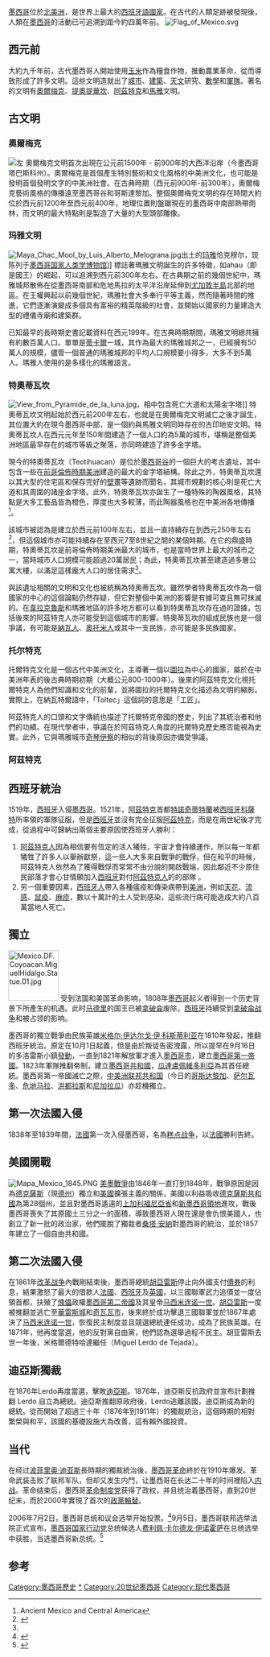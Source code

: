 {{refimprove|time=2017-09-08}}
{{墨西哥历史}}
[[墨西哥|墨西哥]]位於[[北美洲|北美洲]]，是世界上最大的[[西班牙语国家和地区列表|西班牙語國家]]。在古代的人類足跡被發現後，人類在[[墨西哥|墨西哥]]的活動已可追溯到距今約四萬年前。
[[File:Flag_of_Mexico.svg|right]]

== 西元前 ==
{{main|{{le|前哥伦布时期的墨西哥|Pre-Columbian Mexico}}}}
大約九千年前，古代墨西哥人開始使用[[玉米|玉米]]作為糧食作物，推動農業革命，從而導致形成了許多文明。這些文明造就出了[[城市|城市]]、[[建築|建築]]、[[天文|天文]]研究、[[數學|數學]]和[[軍隊|軍隊]]。著名的文明有[[奧爾梅克|奧爾梅克]]、[[提奧提華坎|提奧提華坎]]、[[阿茲特克|阿茲特克]]和[[馬雅|馬雅]]文明。

== 古文明 ==

=== 奧爾梅克 ===
[[File:Olmeca_head_in_Villahermosa.jpg|左]]
{{main|奧爾梅克}}奧爾梅克文明首次出現在公元前1500年 - 前900年的大西洋沿岸（今墨西哥塔巴斯科州）。奧爾梅克是首個產生特別藝術和文化風格的中美洲文化，也可能是發明首個發明文字的中美洲社會。在古典時期（西元前900年-前300年），奧爾梅克藝術風格的傳播遠至墨西哥谷和哥斯達黎加。整個奧爾梅克文明的存在時間大約位於西元前1200年至西元前400年，地理位置則盤踞現在的墨西哥中南部熱帶雨林，而文明的最大特點則是製造了大量的大型頭部雕像。

=== 玛雅文明 ===
{{main|玛雅文明}}
[[File:Maya_Chac_Mool_by_Luis_Alberto_Melograna.jpg|thumb]]出土的[[玛雅文明|玛雅]]恰克穆尔，现陈列于[[国立人类学博物馆|墨西哥国家人类学博物馆]]]]
標誌著瑪雅文明誕生的許多特徵，如ahau（即是國王）的崛起，可以追溯到西元前300年左右。在古典期之前的幾個世紀中，瑪雅城邦散佈在從墨西哥南部和危地馬拉的太平洋沿岸延伸到[[尤加敦半島|尤加敦半島]]北部的地區。在王權興起以前幾個世紀，瑪雅社會大多奉行平等主義，然而隨著時間的推進，它們逐漸演變成多個具有富裕的精英階級的社會，並開始以國家的力量建造大型的禮儀寺廟和建築群。

已知最早的長時期史書記載資料在西元199年。在古典時期期間，瑪雅文明總共擁有約數百萬人口。單單是[[蒂卡爾|蒂卡爾]]一城，其作為最大的瑪雅城邦之一，已經擁有50萬人的規模，儘管一個普通的瑪雅城邦的平均人口規模要小得多，大多不到5萬人。瑪雅人使用的是多樣化的瑪雅語言。

=== 特奧蒂瓦坎 ===
{{main|特奧蒂瓦坎}}
[[File:View_from_Pyramide_de_la_luna.jpg|thumb]]，相中包含死亡大道和太陽金字塔]]
特奧蒂瓦坎文明起始於西元前200年左右，也就是在奧爾梅克文明滅亡之後才誕生，其位置大約在現今墨西哥中部，是一個約與馬雅文明同時存在的古印地安文明。特奧蒂瓦坎人在西元元年至150年間建造了一個人口約為5萬的城市，堪稱是整個美洲地區最早存在的城市等級之聚落，亦同時建造了許多金字塔。

現今的特奧蒂瓦坎（Teotihuacan）是位於[[墨西哥谷|墨西哥谷]]的一個巨大的考古遺址，其中包含一些在[[前哥倫佈時期|前哥倫佈時期]][[美洲|美洲]]建造的最大的金字塔結構。除此之外，特奧蒂瓦坎還以其大型的住宅區和保存完好的[[壁畫|壁畫]]等遺跡而聞名，其城市規劃的核心則是死亡大道和其周圍的諸座金字塔。此外，特奧蒂瓦坎亦誕生了一種特殊的陶器風格，其特點是大多工藝品皆為橙色，厚度也大多較薄，而此陶器風格也在中美洲各地傳播<ref>Ancient Mexico and Central America</ref>。

該城市被認為是建立於西元前100年左右，並且一直持續存在到西元250年左右<ref name="Teotihuacan">{{cite web|title=Teotihuacan|url=http://www.metmuseum.org/toah/hd/teot/hd_teot.htm|work=Heilbrunn Timeline of Art History|publisher=The Metropolitan Museum of Art|access-date=2019-07-14|archive-date=2020-05-19|archive-url=https://web.archive.org/web/20200519101457/https://www.metmuseum.org/toah/hd/teot/hd_teot.htm|dead-url=no}}</ref>，但這個城市亦可能持續存在至西元7至8世紀之間的某個時期。在它的鼎盛時期，特奧蒂瓦坎是前哥倫佈時期美洲最大的城市，也是當時世界上最大的城市之一，當時城市人口規模可能超過20萬居民；為此，特奧蒂瓦坎甚至建造過多層公寓大樓，以滿足這樣龐大人口的居住需求<ref name="Teotihuacan"/>。

與該遺址相關的文明和文化也被統稱為特奧蒂瓦坎。雖然學者特奧蒂瓦坎作為一個國家的中心的這個論點仍然存疑，但它對整個中美洲的影響是有據可查且無可抹滅的。在[[韋拉克魯斯州|韋拉克魯斯]]和瑪雅地區的許多地方都可以看到特奧蒂瓦坎存在過的證據，包括後來的阿茲特克人亦可能受到這個城市的影響。特奧蒂瓦坎的組成民族也是一個爭議，有可能是[[納瓦人|納瓦人]]、[[奧托米人|奧托米人]]或{{le|托托納克人|Totonac}}其中一支民族，亦可能是多民族國家。

=== 托尔特克 ===
{{main|托尔特克|{{le|托尔特克帝国|Toltec Empire}}}}
托爾特克文化是一個古代中美洲文化，主導著一個以[[圖拉_(中部美洲遺址)|圖拉]]為中心的國家，屬於在中美洲年表的後古典時期初期（大概公元800-1000年）。後來的阿茲特克文化視托爾特克人為他們知識和文化的前輩，並將圖拉的托爾特克文化描述為文明的縮影。實際上，在納瓦特爾語中，「Toltec」這個詞的意思是「工匠」。

阿茲特克人的口頭和文字傳統也描述了托爾特克帝國的歷史，列出了其統治者和他們的功績。在現代學者中，爭議在於阿茲特克人角度的托爾特克歷史應否能視為史實。此外，它與瑪雅城市[[奇琴伊察|奇琴伊察]]的相似的背後原因亦備受爭議。

===阿茲特克===
{{main|阿茲特克|阿兹特克帝国}}

== 西班牙統治 ==
{{main|西班牙征服阿兹特克帝国}}
1519年，[[西班牙|西班牙]]入侵[[墨西哥|墨西哥]]。1521年，[[阿茲特克|阿茲特克]]首都[[特諾奇蒂特蘭|特諾奇蒂特蘭]]被[[西班牙|西班牙]][[科薩特|科薩特]]所率領的軍隊征服，但是[[西班牙|西班牙]]並沒有完全征服[[阿茲特克|阿茲特克]]，而是在兩世紀後才完成，從過程中可歸納出兩個主要原因使西班牙人勝利：
#[[阿茲特克人|阿茲特克人]]因為相信要有恆定的活人犧牲，宇宙才會持續運作，所以每一年都犧牲了許多人以舉辦獻祭，這一些人大多來自戰爭的戰俘，但在和平的時候，阿茲特克人依然為了獲得戰俘而常常不由分說的開啟戰端，因此鄰近不少原住民部落才會心甘情願加入[[西班牙|西班牙]]對付[[阿茲特克人|阿茲特克人]]的的部隊 。
#另一個重要因素，[[西班牙人|西班牙人]]帶入各種瘟疫和傳染病帶到[[美洲|美洲]]，例如[[天花|天花]]、[[流感|流感]]、[[鼠疫|鼠疫]]、[[麻疹|麻疹]]，數以十萬計的土人受到感染，這些流行病可能造成大約八百萬當地人死亡。

== 獨立 ==
[[File:Mexico.DF.Coyoacan.MiguelHidalgo.Statue.01.jpg|100px]]
受到法国和美国革命影响，1808年[[墨西哥|墨西哥]]起义者得到一个历史背景下所產生的机遇。此时[[马德里|马德里]]的国王已被[[拿破侖|拿破侖]]废除，[[西班牙|西班牙]]持續受到[[拿破侖战争|拿破侖战争]]和被占领的影响。

墨西哥的獨立戰爭由民族英雄[[米格尔·伊达尔戈·伊·科斯蒂利亚|米格尔·伊达尔戈·伊·科斯蒂利亚]]在1810年發起，推翻西班牙統治。原定在10月1日起義，但是由於叛徒告密洩露，所以提早在9月16日的多洛雷斯小鎮[[多洛雷斯呼聲|發動]]，一直到1821年解放軍才進入[[墨西哥市|墨西哥市]]，建立[[墨西哥第一帝國|墨西哥第一帝國]]。1823年軍隊推翻帝制，建立[[墨西哥合众国|墨西哥共和國]]，[[西班牙总统|瓜達盧佩維多利亞]]為其首任總統。墨西哥第一帝國滅亡之際，[[中美洲联邦共和国|中美洲联邦共和国]]（今日的[[哥斯达黎加|哥斯达黎加]]、[[萨尔瓦多|萨尔瓦多]]、[[危地马拉|危地马拉]]、[[洪都拉斯|洪都拉斯]]和[[尼加拉瓜|尼加拉瓜]]）亦趁機獨立。

==第一次法國入侵==
{{main|糕点战争}}
1838年至1839年間，[[法國|法國]]第一次入侵墨西哥，名為[[糕点战争|糕点战争]]，以[[法國|法國]]勝利告終。

== 美國開戰 ==
[[File:Mapa_Mexico_1845.PNG|thumb]]
[[美墨戰爭|美墨戰爭]]由1846年一直打到1848年，戰爭原因是因為[[德克薩斯|德克薩斯]]（現[[德克薩斯州|德州]]）獨立和[[美國|美國]]擴張主義的關係，美國以利益吸收[[德克薩斯共和國|德克薩斯共和國]]為第28個州，並且對墨西哥遙遠的[[上加利福尼亞省|上加利福尼亞省]]和[[新墨西哥領地|新墨西哥領地]]進攻，戰後墨西哥喪失了其原國土三分之一的面積，導致墨西哥人現在還是會仇恨美國人，也創立了新一批的政治家，他們擺脫了獨栽者[[安东尼奥·洛佩斯·德·桑塔·安纳|桑塔·安納]]對墨西哥的統治，並於1857年建立了一個自由共和國。

== 第二次法國入侵 ==
{{main|法國武裝干涉墨西哥|五月五日節}}
在1861年[[改革战争|改革战争]]內戰剛結束後，墨西哥總統[[贝尼托·胡亚雷斯|胡亞雷斯]]停止向外國支付[[債券|債券]]的利息，結果激怒了最大的借款人[[法國|法國]]、[[西班牙|西班牙]]及[[英國|英國]]，以三國聯軍武力追債並一度佔領首都，扶殖了[[傀儡|傀儡]]政權[[墨西哥第二帝國|墨西哥第二帝國]]及其皇帝[[马西米连诺一世|马西米连诺一世]]。[[贝尼托·胡亚雷斯|胡亞雷斯]]一度被推翻並逃亡至[[華雷斯城|華雷斯城]]和[[奇瓦瓦市|奇瓦瓦市]]，後來終於成功擊退三國聯軍並於1867年處決了[[马西米连诺一世|马西米连诺一世]]，恢復民主制度並且競選總統連任成功，成為了民族英雄。在1871年，他再度當選，他的反對黨自由黨，他們認為選舉過程不民主。胡亚雷斯去世一年後，米格爾德特哈達繼任（Miguel Lerdo de Tejada）。

== 迪亞斯獨裁 ==
在1876年Lerdo再度當選，擊敗[[波费里奥·迪亚斯|迪亞斯]]。1876年，迪亞斯反抗政府並宣布計劃推翻 Lerdo 自立為總統。迪亞斯推翻原政府後，Lerdo逃離該國，迪亞斯成為新的總統。從而開始了超過三十年（1876年到1911年）的獨裁統治，這個時期的相對繁榮與和平，該國的基礎設施大為改善，這有賴外國投資。

==当代==
在经过[[波菲里奥·迪亚斯|波菲里奥·迪亚斯]]長時期的獨裁統治後，[[墨西哥革命|墨西哥革命]]終於在1910年爆发。革命武装击败了联邦军队，但却又发生内鬥，让墨西哥在长达二十年的时间裡陷入[[墨西哥內戰|内战]]。革命结束后，墨西哥[[革命制度党|革命制度党]]获得了政权，并且统治着墨西哥，直到20世纪末，而於2000年實現了首次的[[政黨輪替|政黨輪替]]。

2006年7月2日，墨西哥总统和议会选举开始投票。<ref>{{Cite web |url=http://news.xinhuanet.com/newscenter/2006-07/03/content_4786062.htm |title=存档副本 |access-date=2012-09-06 |archive-date=2006-07-05 |archive-url=https://web.archive.org/web/20060705104354/http://news.xinhuanet.com/newscenter/2006-07/03/content_4786062.htm |dead-url=no }}</ref>9月5日，墨西哥联邦选举法院正式宣布，[[墨西哥国家行动党|墨西哥国家行动党]]总统候选人[[费利佩·卡尔德龙·伊诺霍萨|费利佩·卡尔德龙·伊诺霍萨]]在总统选举中获胜，当选墨西哥新总统。<ref>{{cite web |url=http://news3.xinhuanet.com/world/2006-09/06/content_5055285.htm |title=存档副本 |accessdate=2006-09-07 |deadurl=yes |archiveurl=https://web.archive.org/web/20140714230820/http://news3.xinhuanet.com/world/2006-09/06/content_5055285.htm |archivedate=2014-07-14 }}</ref>

==参考==
<references/>

{{美洲题目|历史}}

[[Category:墨西哥歷史|Category:墨西哥歷史]]
[[Category:墨西哥歷史|*]]
[[Category:20世纪墨西哥|Category:20世纪墨西哥]]
[[Category:现代墨西哥|Category:现代墨西哥]]